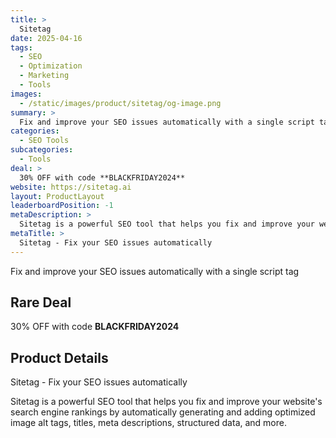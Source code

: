 ```yaml
---
title: >
  Sitetag
date: 2025-04-16
tags:
  - SEO
  - Optimization
  - Marketing
  - Tools
images:
  - /static/images/product/sitetag/og-image.png
summary: >
  Fix and improve your SEO issues automatically with a single script tag
categories:
  - SEO Tools
subcategories:
  - Tools
deal: >
  30% OFF with code **BLACKFRIDAY2024**
website: https://sitetag.ai
layout: ProductLayout
leaderboardPosition: -1
metaDescription: >
  Sitetag is a powerful SEO tool that helps you fix and improve your website&#039;s search engine rankings by automatically generating and adding optimized image alt tags, titles, meta descriptions, structured data, and more.
metaTitle: >
  Sitetag - Fix your SEO issues automatically
---
```

Fix and improve your SEO issues automatically with a single script tag

## Rare Deal

30% OFF with code **BLACKFRIDAY2024**

## Product Details

Sitetag - Fix your SEO issues automatically

Sitetag is a powerful SEO tool that helps you fix and improve your website&#039;s search engine rankings by automatically generating and adding optimized image alt tags, titles, meta descriptions, structured data, and more.
